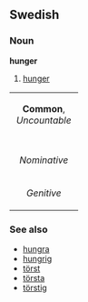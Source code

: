 ==Swedish==
===Noun===
'''hunger'''

#[[hunger#English|hunger]]

{| border=1 cellspacing=0
| bgcolor="#FFFFF0" colspan=5 align=center | '''Common''', ''Uncountable''
|-
|- bgcolor="#FFFFF0" align=center
| width=105 |
| width=105 | ''Indefinite'' 
| width=105 | ''Definite'' 
|- align=center
| width=105 bgcolor="#FFFFF0" | ''Nominative'' 
| [[hunger]]
| [[hungern]]
|- align=center
| width=105 bgcolor="#FFFFF0" | ''Genitive'' 
| [[hungers]]
| [[hungerns]]
|}

===See also===
*[[hungra]]
*[[hungrig]]
*[[törst]]
*[[törsta]]
*[[törstig]]